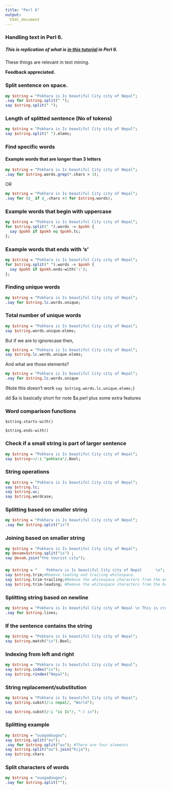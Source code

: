 ```yaml
---
title: "Perl 6"
output:
  html_document
---
```







### Handling text in Perl 6.

##### This is replication of what is [in this tutorial](https://www.coursera.org/learn/python-text-mining/lecture/MeheH/handling-text-in-python) in Perl 6.

These things are relevant in text mining.

**Feedback appreciated.**






### Split sentence on space.

```perl
my $string = "Pokhara is Is beautiful City city of Nepal";
.say for $string.split(" ");
say $string.split(" ");
```

### Length of splitted sentence (No of tokens)
```perl
my $string = "Pokhara is Is beautiful City city of Nepal";
say $string.split(" ").elems;
```

### Find specific words

#### Example words that are longer than 3 letters
```perl
my $string = "Pokhara is Is beautiful City city of Nepal";
.say for $string.words.grep(*.chars > 3);
```

OR
```perl
my $string = "Pokhara is Is beautiful City city of Nepal";
.say for ($_ if $_.chars >3 for $string.words);
```



### Example words that begin with uppercase
```perl
my $string = "Pokhara is Is beautiful City city of Nepal";
for $string.split(" ").words -> $pokh {
  say $pokh if $pokh eq $pokh.tc;
};
```

### Example words that ends with 's'
```perl
my $string = "Pokhara is Is beautiful City city of Nepal";
for $string.split(" ").words -> $pokh {
  say $pokh if $pokh.ends-with('s');
};
```

### Finding unique words
```perl
my $string = "Pokhara is Is beautiful City city of Nepal";
.say for $string.lc.words.unique;
```
### Total number of unique words

```perl
my $string = "Pokhara is Is beautiful City city of Nepal";
say $string.words.unique.elems;
```
But if we are to ignorecase then,

```perl
my $string = "Pokhara is Is beautiful City city of Nepal";
say $string.lc.words.unique.elems;
```
And what are those elements?

```perl
my $string = "Pokhara is Is beautiful City city of Nepal";
.say for $string.lc.words.unique
```
(Note this doesn't work `say $string.words.lc.unique.elems;`)

dd $a is basically short for note $a.perl plus some extra features


### Word comparison functions

```
$string.starts-with()

$string.ends-with()
```

### Check if a small string is part of larger sentence
```perl
my $string = "Pokhara is Is beautiful City city of Nepal";
say $string~~/:i "pokhara"/.Bool;
```


### String operations

```perl
my $string = "Pokhara is Is beautiful City city of Nepal";
say $string.lc;
say $string.uc;
say $string.wordcase;

```




### Splitting based on smaller string
```perl
my $string = "Pokhara is Is beautiful City city of Nepal";
.say for $string.split("is") 
```


### Joining based on smaller string 


```perl
my $string = "Pokhara is Is beautiful City city of Nepal";
my @exam=$string.split("is") ;
say @exam.join("the tourist city");
```


### 

```perl
my $string = "    Pokhara is Is beautiful City city of Nepal      \n";
say $string.trim;#Remove leading and trailing whitespace. 
say $string.trim-trailing;#Remove the whitespace characters from the end of a string.
say $string.trim-leading; #Remove the whitespace characters from the beginning of a string

```


### Splitting string based on newline

```perl
my $string = "Pokhara is Is beautiful City city of Nepal \n This is crazy";
.say for $string.lines;

```

### If the sentence contains the string 


```perl
my $string = "Pokhara is Is beautiful City city of Nepal";
say $string.match("is").Bool;

```


### Indexing from left and right 
```perl
my $string = "Pokhara is Is beautiful City city of Nepal";
say $string.index("is");
say $string.rindex("Nepal");

```

### String replacement/substitution

```perl
my $string = "Pokhara is Is beautiful City city of Nepal";
say $string.subst(/:i nepal/, "World");

say $string.subst(/:i "is Is"/, ":) is");

```

### Splitting example


```perl
my $string = "ouagadougou";
say $string.split("ou");
.say for $string.split("ou"); #There are four elements
say $string.split("ou").join("hijo");
say $string.chars

```

### Split characters of words

```perl
my $string = "ouagadougou";
.say for $string.split("");


```

